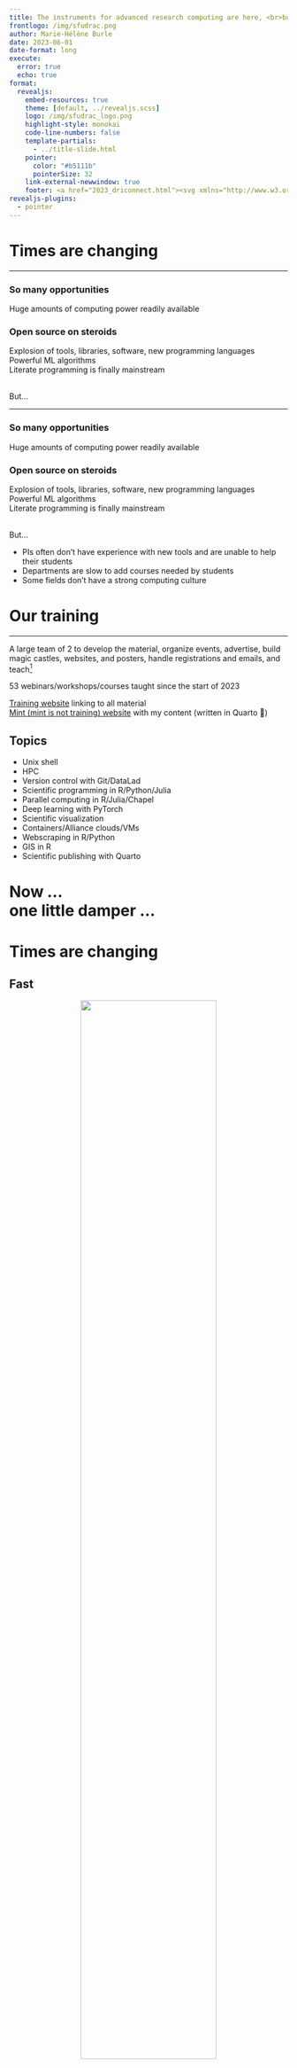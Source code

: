 ```yaml
---
title: The instruments for advanced research computing are here, <br>but are researchers ready?
frontlogo: /img/sfudrac.png
author: Marie-Hélène Burle
date: 2023-06-01
date-format: long
execute:
  error: true
  echo: true
format:
  revealjs:
    embed-resources: true
    theme: [default, ../revealjs.scss]
    logo: /img/sfudrac_logo.png
    highlight-style: monokai
    code-line-numbers: false
    template-partials:
      - ../title-slide.html
    pointer:
      color: "#b5111b"
      pointerSize: 32
    link-external-newwindow: true
    footer: <a href="2023_driconnect.html"><svg xmlns="http://www.w3.org/2000/svg" width="16" height="16" fill="rgb(153, 153, 153)" class="bi bi-arrow-90deg-up" viewBox="0 0 16 16"><path fill-rule="evenodd" d="M4.854 1.146a.5.5 0 0 0-.708 0l-4 4a.5.5 0 1 0 .708.708L4 2.707V12.5A2.5 2.5 0 0 0 6.5 15h8a.5.5 0 0 0 0-1h-8A1.5 1.5 0 0 1 5 12.5V2.707l3.146 3.147a.5.5 0 1 0 .708-.708l-4-4z"/></svg>&nbsp;Back to talk page</a>
revealjs-plugins:
  - pointer
---
```


# Times are changing

---

### So many opportunities

Huge amounts of computing power readily available

### Open source on steroids

Explosion of tools, libraries, software, new programming languages \
Powerful ML algorithms \
Literate programming is finally mainstream

<br>
But...

---

### So many opportunities

Huge amounts of computing power readily available

### Open source on steroids

Explosion of tools, libraries, software, new programming languages \
Powerful ML algorithms \
Literate programming is finally mainstream

<br>
But...

- PIs often don't have experience with new tools and are unable to help their students\
- Departments are slow to add courses needed by students \
- Some fields don't have a strong computing culture

# Our training

---

A large team of 2 to develop the material, organize events, advertise, build magic castles, websites, and posters, handle registrations and emails, and teach[^1]

[^1]: Megan and James are very supportive

53 webinars/workshops/courses taught since the start of 2023

[Training website](https://training.westdri.ca/) linking to all material \
<a href="https://mint.westdri.ca/" target="_blank">Mint (mint is not training) website</a> with my content (written in Quarto 🙂)

## Topics

- Unix shell
- HPC
- Version control with Git/DataLad
- Scientific programming in R/Python/Julia
- Parallel computing in R/Julia/Chapel
- Deep learning with PyTorch
- Scientific visualization
- Containers/Alliance clouds/VMs
- Webscraping in R/Python
- GIS in R
- Scientific publishing with Quarto

# Now ... <br>one little damper ...<br>

# Times are changing

## Fast

<center>![](img/2023_driconnect.jpg){width="70%"}</center>
